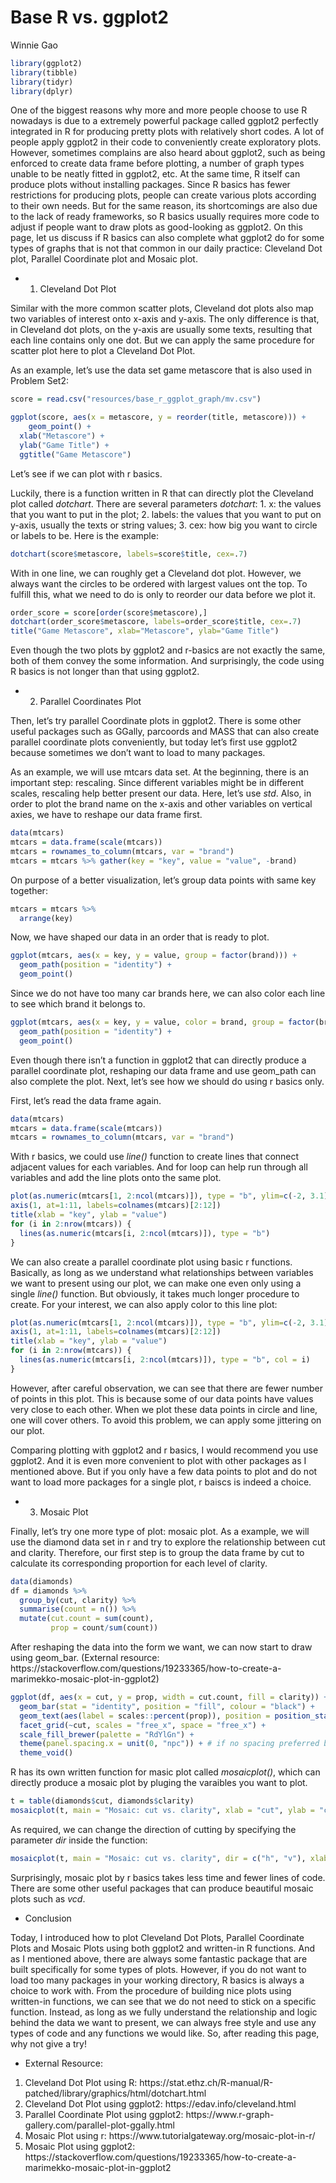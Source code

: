 # Base R vs. ggplot2

Winnie Gao

```r
library(ggplot2)
library(tibble)
library(tidyr)
library(dplyr)
```


One of the biggest reasons why more and more people choose to use R nowadays is due to a extremely powerful package called ggplot2 perfectly integrated in R for producing pretty plots with relatively short codes. A lot of people apply ggplot2 in their code to conveniently create exploratory plots. However, sometimes complains are also heard about ggplot2, such as being enforced to create data frame before plotting, a number of graph types unable to be neatly fitted in ggplot2, etc. At the same time, R itself can produce plots without installing packages. Since R basics has fewer restrictions for producing plots, people can create various plots according to their own needs. But for the same reason, its shortcomings are also due to the lack of ready frameworks, so R basics usually requires more code to adjust if people want to draw plots as good-looking as ggplot2. On this page, let us discuss if R basics can also complete what ggplot2 do for some types of graphs that is not that common in our daily practice: Cleveland Dot plot, Parallel Coordinate plot and Mosaic plot.

* 1. Cleveland Dot Plot

Similar with the more common scatter plots, Cleveland dot plots also map two variables of interest onto x-axis and y-axis. The only difference is that, in Cleveland dot plots, on the y-axis are usually some texts, resulting that each line contains only one dot. But we can apply the same procedure for scatter plot here to plot a Cleveland Dot Plot.

As an example, let's use the data set game metascore that is also used in Problem Set2: 
```r
score = read.csv("resources/base_r_ggplot_graph/mv.csv")
```

```r
ggplot(score, aes(x = metascore, y = reorder(title, metascore))) +
	geom_point() +
  xlab("Metascore") +
  ylab("Game Title") +
  ggtitle("Game Metascore")
```

Let's see if we can plot with r basics.

Luckily, there is a function written in R that can directly plot the Cleveland plot called *dotchart*. There are several parameters *dotchart*: 1. x: the values that you want to put in the plot; 2. labels: the values that you want to put on y-axis, usually the texts or string values; 3. cex: how big you want to circle or labels to be. Here is the example:

```r
dotchart(score$metascore, labels=score$title, cex=.7)
```

With in one line, we can roughly get a Cleveland dot plot. However, we always want the circles to be ordered with largest values ont the top. To fulfill this, what we need to do is only to reorder our data before we plot it.

```r
order_score = score[order(score$metascore),]
dotchart(order_score$metascore, labels=order_score$title, cex=.7)
title("Game Metascore", xlab="Metascore", ylab="Game Title")
```

Even though the two plots by ggplot2 and r-basics are not exactly the same, both of them convey the some information. And surprisingly, the code using R basics is not longer than that using ggplot2. 

* 2. Parallel Coordinates Plot

Then, let's try parallel Coordinate plots in ggplot2. There is some other useful packages such as GGally, parcoords and MASS that can also create parallel coordinate plots conveniently, but today let's first use ggplot2 because sometimes we don't want to load to many packages.

As an example, we will use mtcars data set. At the beginning, there is an important step: rescaling. Since different variables might be in different scales, rescaling help better present our data. Here, let's use *std*. Also, in order to plot the brand name on the x-axis and other variables on vertical axies, we have to reshape our data frame first.
```r
data(mtcars)
mtcars = data.frame(scale(mtcars))
mtcars = rownames_to_column(mtcars, var = "brand")
mtcars = mtcars %>% gather(key = "key", value = "value", -brand)
```

On purpose of a better visualization, let's group data points with same key together:
```r
mtcars = mtcars %>% 
  arrange(key)
```

Now, we have shaped our data in an order that is ready to plot.
```r
ggplot(mtcars, aes(x = key, y = value, group = factor(brand))) + 
  geom_path(position = "identity") +
  geom_point()
```

Since we do not have too many car brands here, we can also color each line to see which brand it belongs to.
```r
ggplot(mtcars, aes(x = key, y = value, color = brand, group = factor(brand))) + 
  geom_path(position = "identity") +
  geom_point()
```

Even though there isn't a function in ggplot2 that can directly produce a parallel coordinate plot, reshaping our data frame and use geom_path can also complete the plot. Next, let's see how we should do using r basics only.

First, let's read the data frame again. 
```r
data(mtcars)
mtcars = data.frame(scale(mtcars))
mtcars = rownames_to_column(mtcars, var = "brand")
```

With r basics, we could use *line()* function to create lines that connect adjacent values for each variables. And for loop can help run through all variables and add the line plots onto the same plot.
```r
plot(as.numeric(mtcars[1, 2:ncol(mtcars)]), type = "b", ylim=c(-2, 3.1), xlab = "key", ylab = "value", xaxt = "n")
axis(1, at=1:11, labels=colnames(mtcars)[2:12])
title(xlab = "key", ylab = "value")
for (i in 2:nrow(mtcars)) {
  lines(as.numeric(mtcars[i, 2:ncol(mtcars)]), type = "b")
}
```

We can also create a parallel coordinate plot using basic r functions. Basically, as long as we understand what relationships between variables we want to present using our plot, we can make one even only using a single *line()* function. But obviously, it takes much longer procedure to create. For your interest, we can also apply color to this line plot:
```r
plot(as.numeric(mtcars[1, 2:ncol(mtcars)]), type = "b", ylim=c(-2, 3.1), xlab = "key", ylab = "value", xaxt = "n", col = 1)
axis(1, at=1:11, labels=colnames(mtcars)[2:12])
title(xlab = "key", ylab = "value")
for (i in 2:nrow(mtcars)) {
  lines(as.numeric(mtcars[i, 2:ncol(mtcars)]), type = "b", col = i)
}
```

However, after careful observation, we can see that there are fewer number of points in this plot. This is because some of our data points have values very close to each other. When we plot these data points in circle and line, one will cover others. To avoid this problem, we can apply some jittering on our plot.

Comparing plotting with ggplot2 and r basics, I would recommend you use ggplot2. And it is even more convenient to plot with other packages as I mentioned above. But if you only have a few data points to plot and do not want to load more packages for a single plot, r baiscs is indeed a choice.


* 3. Mosaic Plot

Finally, let's try one more type of plot: mosaic plot. As a example, we will use the diamond data set in r and try to explore the relationship between cut and clarity. Therefore, our first step is to group the data frame by cut to calculate its corresponding proportion for each level of clarity.

```r
data(diamonds)
df = diamonds %>%
  group_by(cut, clarity) %>%
  summarise(count = n()) %>%
  mutate(cut.count = sum(count),
         prop = count/sum(count))
```

After reshaping the data into the form we want, we can now start to draw using geom_bar.
(External resource: https://stackoverflow.com/questions/19233365/how-to-create-a-marimekko-mosaic-plot-in-ggplot2)
```r
ggplot(df, aes(x = cut, y = prop, width = cut.count, fill = clarity)) +
  geom_bar(stat = "identity", position = "fill", colour = "black") +
  geom_text(aes(label = scales::percent(prop)), position = position_stack(vjust = 0.5)) + # if labels are desired
  facet_grid(~cut, scales = "free_x", space = "free_x") +
  scale_fill_brewer(palette = "RdYlGn") +
  theme(panel.spacing.x = unit(0, "npc")) + # if no spacing preferred between bars
  theme_void() 
```

R has its own written function for masic plot called *mosaicplot()*, which can directly produce a mosaic plot by pluging the varaibles you want to plot.
```r
t = table(diamonds$cut, diamonds$clarity)
mosaicplot(t, main = "Mosaic: cut vs. clarity", xlab = "cut", ylab = "clarity", las = 1)
```

As required, we can change the direction of cutting by specifying the parameter *dir* inside the function:
```r
mosaicplot(t, main = "Mosaic: cut vs. clarity", dir = c("h", "v"), xlab = "clarity", ylab = "cut", las = 1)
```

Surprisingly, mosaic plot by r basics takes less time and fewer lines of code. There are some other useful packages that can produce beautiful mosaic plots such as *vcd*.

* Conclusion

Today, I introduced how to plot Cleveland Dot Plots, Parallel Coordinate Plots and Mosaic Plots using both ggplot2 and written-in R functions. And as I mentioned above, there are always some fantastic package that are built specifically for some types of plots. However, if you do not want to load too many packages in your working directory, R basics is always a choice to work with. From the procedure of building nice plots using written-in functions, we can see that we do not need to stick on a specific function. Instead, as long as we fully understand the relationship and logic behind the data we want to present, we can always free style and use any types of code and any functions we would like. So, after reading this page, why not give a try!

* External Resource:

1. Cleveland Dot Plot using R: https://stat.ethz.ch/R-manual/R-patched/library/graphics/html/dotchart.html
2. Cleveland Dot Plot using ggplot2: https://edav.info/cleveland.html
3. Parallel Coordinate Plot using ggplot2: https://www.r-graph-gallery.com/parallel-plot-ggally.html
4. Mosaic Plot using r: https://www.tutorialgateway.org/mosaic-plot-in-r/
5. Mosaic Plot using ggplot2: https://stackoverflow.com/questions/19233365/how-to-create-a-marimekko-mosaic-plot-in-ggplot2

